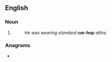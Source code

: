 {{also|carhop|car hop}}
==English==

===Noun===
{{head|en|noun}}

# {{attributive of|car hop|lang=en|nodot=1}}
#: ''He was wearing standard '''car-hop''' attire.''

===Anagrams===
* {{anagrams|en|a=achopr|Chopra|coprah}}